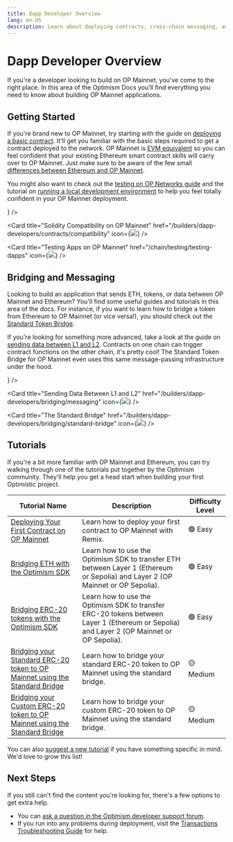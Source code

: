 ```yaml
---
title: Dapp Developer Overview
lang: en-US
description: Learn about deploying contracts, cross-chain messaging, and tutorials to help you build applications on OP Mainnet.
---
```



# Dapp Developer Overview

If you're a developer looking to build on OP Mainnet, you've come to the right place.
In this area of the Optimism Docs you'll find everything you need to know about building OP Mainnet applications.

## Getting Started

If you're brand new to OP Mainnet, try starting with the guide on [deploying a basic contract](/chain/getting-started).
It'll get you familiar with the basic steps required to get a contract deployed to the network.
OP Mainnet is [EVM equivalent](https://medium.com/ethereum-optimism/introducing-evm-equivalence-5c2021deb306) so you can feel confident that your existing Ethereum smart contract skills will carry over to OP Mainnet.
Just make sure to be aware of the few small [differences between Ethereum and OP Mainnet](/chain/differences).

You might also want to check out the [testing on OP Networks guide](/chain/testing/testing-dapps) and the tutorial on [running a local development environment](/chain/testing/dev-node) to help you feel totally confident in your OP Mainnet deployment.

<Cards>
  <Card title="Deploying Your First Contract to OP Mainnet" href="/builders/dapp-developers/tutorials/first-contract" icon={<img src="/img/icons/shapes.svg" />} />

  <Card title="Solidity Compatibility on OP Mainnet" href="/builders/dapp-developers/contracts/compatibility" icon={<img src="/img/icons/shapes.svg" />} />

  <Card title="Testing Apps on OP Mainnet" href="/chain/testing/testing-dapps" icon={<img src="/img/icons/shapes.svg" />} />
</Cards>

## Bridging and Messaging

Looking to build an application that sends ETH, tokens, or data between OP Mainnet and Ethereum?
You'll find some useful guides and tutorials in this area of the docs.
For instance, if you want to learn how to bridge a token from Ethereum to OP Mainnet (or vice versa!), you should check out the [Standard Token Bridge](bridging/standard-bridge).

If you're looking for something more advanced, take a look at the guide on [sending data between L1 and L2](bridging/messaging).
Contracts on one chain can trigger contract functions on the other chain, it's pretty cool!
The Standard Token Bridge for OP Mainnet even uses this same message-passing infrastructure under the hood.

<Cards>
  <Card title="Basics of Bridging on OP Mainnet" href="/builders/dapp-developers/bridging/basics" icon={<img src="/img/icons/shapes.svg" />} />

  <Card title="Sending Data Between L1 and L2" href="/builders/dapp-developers/bridging/messaging" icon={<img src="/img/icons/shapes.svg" />} />

  <Card title="The Standard Bridge" href="/builders/dapp-developers/bridging/standard-bridge" icon={<img src="/img/icons/shapes.svg" />} />
</Cards>

## Tutorials

If you're a bit more familiar with OP Mainnet and Ethereum, you can try walking through one of the tutorials put together by the Optimism community.
They'll help you get a head start when building your first Optimistic project.

| Tutorial Name                                                                                                           | Description                                                                                                                               | Difficulty Level |
| ----------------------------------------------------------------------------------------------------------------------- | ----------------------------------------------------------------------------------------------------------------------------------------- | ---------------- |
| [Deploying Your First Contract on OP Mainnet](tutorials/first-contract)                                                 | Learn how to deploy your first contract to OP Mainnet with Remix.                                                            | 🟢 Easy          |
| [Bridging ETH with the Optimism SDK](tutorials/cross-dom-bridge-eth)                                                    | Learn how to use the Optimism SDK to transfer ETH between Layer 1 (Ethereum or Sepolia) and Layer 2 (OP Mainnet or OP Sepolia).           | 🟢 Easy          |
| [Bridging ERC-20 tokens with the Optimism SDK](tutorials/cross-dom-bridge-erc20)                                        | Learn how to use the Optimism SDK to transfer ERC-20 tokens between Layer 1 (Ethereum or Sepolia) and Layer 2 (OP Mainnet or OP Sepolia). | 🟢 Easy          |
| [Bridging your Standard ERC-20 token to OP Mainnet using the Standard Bridge](tutorials/standard-bridge-standard-token) | Learn how to bridge your standard ERC-20 token to OP Mainnet using the standard bridge.                                                   | 🟡 Medium        |
| [Bridging your Custom ERC-20 token to OP Mainnet using the Standard Bridge](tutorials/standard-bridge-custom-token)     | Learn how to bridge your custom ERC-20 token to OP Mainnet using the standard bridge.                                                     | 🟡 Medium        |

You can also [suggest a new tutorial](https://github.com/ethereum-optimism/docs/issues/new?assignees=\&labels=tutorial%2Cdocumentation%2Ccommunity-request\&projects=\&template=suggest_tutorial.yaml\&title=%5BTUTORIAL%5D+Add+PR+title) if you have something specific in mind. We'd love to grow this list!

## Next Steps

If you still can't find the content you're looking for, there's a few options to get extra help.

*   You can [ask a question in the Optimism developer support forum](https://github.com/ethereum-optimism/developers/discussions).
*   If you run into any problems during deployment, visit the [Transactions Troubleshooting Guide](./transactions/troubleshooting) for help.
